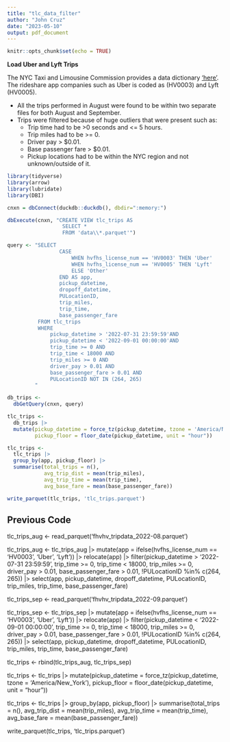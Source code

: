 ```yaml
---
title: "tlc_data_filter"
author: "John Cruz"
date: "2023-05-10"
output: pdf_document
---
```


```r
knitr::opts_chunk$set(echo = TRUE)
```

**Load Uber and Lyft Trips**

The NYC Taxi and Limousine Commission provides a data dictionary ['here'](https://www.nyc.gov/assets/tlc/downloads/pdf/data_dictionary_trip_records_hvfhs.pdf). The rideshare app companies such as Uber is coded as (HV0003) and Lyft (HV0005).

-   All the trips performed in August were found to be within two separate files for both August and September.
-   Trips were filtered because of huge outliers that were present such as:
    -   Trip time had to be \>0 seconds and \<= 5 hours.
    -   Trip miles had to be \>= 0.
    -   Driver pay \> \$0.01.
    -   Base passenger fare \> \$0.01.
    -   Pickup locations had to be within the NYC region and not unknown/outside of it.

```r
library(tidyverse)
library(arrow)
library(lubridate)
library(DBI)
```

```r
cnxn = dbConnect(duckdb::duckdb(), dbdir=":memory:")

dbExecute(cnxn, "CREATE VIEW tlc_trips AS 
                  SELECT *
                  FROM 'data\\*.parquet'")

query <- "SELECT 
                 CASE 
                     WHEN hvfhs_license_num == 'HV0003' THEN 'Uber'
                     WHEN hvfhs_license_num == 'HV0005' THEN 'Lyft'
                     ELSE 'Other'
                 END AS app, 
                 pickup_datetime, 
                 dropoff_datetime, 
                 PULocationID, 
                 trip_miles, 
                 trip_time, 
                 base_passenger_fare
          FROM tlc_trips
          WHERE 
              pickup_datetime > '2022-07-31 23:59:59'AND 
              pickup_datetime < '2022-09-01 00:00:00'AND
              trip_time >= 0 AND
              trip_time < 18000 AND
              trip_miles >= 0 AND
              driver_pay > 0.01 AND
              base_passenger_fare > 0.01 AND
              PULocationID NOT IN (264, 265)
         "

db_trips <-
  dbGetQuery(cnxn, query)
```

```r
tlc_trips <- 
  db_trips |> 
  mutate(pickup_datetime = force_tz(pickup_datetime, tzone = 'America/New_York'),
         pickup_floor = floor_date(pickup_datetime, unit = "hour"))

tlc_trips <- 
  tlc_trips |> 
  group_by(app, pickup_floor) |> 
  summarise(total_trips = n(),
            avg_trip_dist = mean(trip_miles),
            avg_trip_time = mean(trip_time),
            avg_base_fare = mean(base_passenger_fare))

write_parquet(tlc_trips, 'tlc_trips.parquet')
```

## Previous Code

tlc_trips_aug <- read_parquet('fhvhv_tripdata_2022-08.parquet')

tlc_trips_aug <- 
  tlc_trips_aug |>
  mutate(app = ifelse(hvfhs_license_num == 'HV0003', 'Uber', 'Lyft')) |> 
  relocate(app) |> 
  filter(pickup_datetime > '2022-07-31 23:59:59',
         trip_time >= 0,
         trip_time < 18000,
         trip_miles >= 0,
         driver_pay > 0.01,
         base_passenger_fare > 0.01,
         !PULocationID %in% c(264, 265)) |> 
  select(app, pickup_datetime, dropoff_datetime, PULocationID, trip_miles, trip_time, base_passenger_fare)

tlc_trips_sep <- read_parquet('fhvhv_tripdata_2022-09.parquet')

tlc_trips_sep <- 
  tlc_trips_sep |>
  mutate(app = ifelse(hvfhs_license_num == 'HV0003', 'Uber', 'Lyft')) |> 
  relocate(app) |>
  filter(pickup_datetime < '2022-09-01 00:00:00',
         trip_time >= 0,
         trip_time < 18000,
         trip_miles >= 0,
         driver_pay > 0.01,
         base_passenger_fare > 0.01,
         !PULocationID %in% c(264, 265)) |> 
  select(app, pickup_datetime, dropoff_datetime, PULocationID, trip_miles, trip_time, base_passenger_fare)

tlc_trips <- 
  rbind(tlc_trips_aug, tlc_trips_sep)

tlc_trips <- 
  tlc_trips |> 
  mutate(pickup_datetime = force_tz(pickup_datetime, tzone = 'America/New_York'),
         pickup_floor = floor_date(pickup_datetime, unit = "hour"))

tlc_trips <- 
  tlc_trips |> 
  group_by(app, pickup_floor) |> 
  summarise(total_trips = n(),
            avg_trip_dist = mean(trip_miles),
            avg_trip_time = mean(trip_time),
            avg_base_fare = mean(base_passenger_fare))

write_parquet(tlc_trips, 'tlc_trips.parquet')